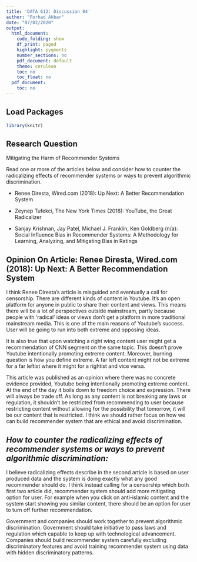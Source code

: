 ---
title: 'DATA 612: Discussion 04'
author: "Forhad Akbar"
date: "07/02/2020"
output:
  html_document:
    code_folding: show
    df_print: paged
    highlight: pygments
    number_sections: no
    pdf_document: default
    theme: cerulean
    toc: no
    toc_float: no
  pdf_document:
    toc: no
---

## **Load Packages**

```{r load-packages, warning = FALSE, message = FALSE}
library(knitr)
```

## **Research Question**

Mitigating the Harm of Recommender Systems  

Read one or more of the articles below and consider how to counter the radicalizing effects of recommender systems or ways to prevent algorithmic discrimination.  

- Renee Diresta, Wired.com (2018): Up Next: A Better Recommendation System  

- Zeynep Tufekci, The New York Times (2018): YouTube, the Great Radicalizer  

- Sanjay Krishnan, Jay Patel, Michael J. Franklin, Ken Goldberg (n/a): Social Influence Bias in Recommender Systems: A Methodology for Learning, Analyzing, and Mitigating Bias in Ratings  

## **Opinion On Article:  Renee Diresta, Wired.com (2018): Up Next: A Better Recommendation System**

I think Renee Diresta’s article is misguided and eventually a call for censorship. There are different kinds of content in Youtube. It’s an open platform for anyone in public to share their content and views. This means there will be a lot of perspectives outside mainstream, partly because people with ‘radical’ ideas or views don’t get a platform in more traditional mainstream media. This is one of the main reasons of Youtube’s success. User will be going to run into both extreme and opposing ideas.   

It is also true that upon watching a right wing content user might get a recommendation of CNN segment on the same topic. This doesn’t prove Youtube intentionally promoting extreme content. Moreover, burning question is how you define extreme. A far left content might not be extreme for a far leftist where it might for a rightist and vice versa.  

This article was published as an opinion where there was no concrete evidence provided, Youtube being intentionally promoting extreme content. At the end of the day it boils down to freedom choice and expression. There will always be trade off. As long as any content is not breaking any laws or regulation, it shouldn’t be restricted from recommending to user because restricting content without allowing for the possibility that tomorrow, it will be our content that is restricted. 
I think we should rather focus on how we can build recommender system that are ethical and avoid discrimination.  

## *How to counter the radicalizing effects of recommender systems or ways to prevent algorithmic discrimination:*  

I believe radicalizing effects describe in the second article is based on user produced data and the system is doing exactly what any good recommender should do. I think instead calling for a censorship which both first two article did, recommender system should add more mitigating option for user. For example when you click on anti-islamic content and the system start showing you similar content, there should be an option for user to turn off further recommendation.  

Government and companies should work together to prevent algorithmic discrimination. Government should take initiative to pass laws and regulation which capable to keep up with technological advancement. Companies should build recommender system carefully excluding discriminatory features and avoid training recommender system using data with hidden discriminatory patterns.  

